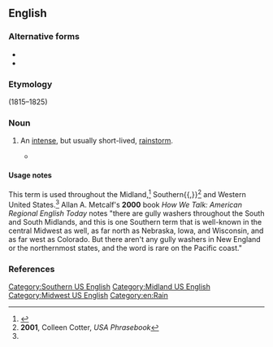 {{also|gully-washer|gully washer}}
==English==

===Alternative forms===
* {{l|en|gully-washer}}
* {{l|en|gully washer}}

===Etymology===
{{compound|en|gully|washer}} (1815–1825)

===Noun===
{{en-noun}}

# {{lb|en|US|informal}} An [[intense]], but usually short-lived, [[rainstorm]].
#* {{quote-book|en|year=2008|author=Jonathan Raban|title=Surveillance|publisher=Vintage|isbn=9781400033652|page=110
|passage=&quot;Then maybe some preacher got a tad too zealous on Sunday&quot; Thinking of his &quot; frog-strangler,&quot; Lucy said, &quot;In Montana, we&#39;d call this a '''gullywasher'''.&quot; &quot; '''Gullywasher'''. I like that.&quot; She could hear him, up there on the island in Thomas  Jefferson&#39;s&nbsp;...}}

====Usage notes====
This term is used throughout the Midland,<ref name="Dict.com">{{R:Dictionary.com}}</ref> Southern{{,}}<ref>'''2001''', Colleen Cotter, ''USA Phrasebook''</ref> and Western United States.<ref name="Dict.com"></ref> Allan A. Metcalf's '''2000''' book ''How We Talk: American Regional English Today'' notes "there are gully washers throughout the South and South Midlands, and this is one Southern term that is well-known in the central Midwest as well, as far north as Nebraska, Iowa, and Wisconsin, and as far west as Colorado. But there aren't any gully washers in New England or the northernmost states, and the word is rare on the Pacific coast."

===References===
<references/>

[[Category:Southern US English]]
[[Category:Midland US English]]
[[Category:Midwest US English]]
[[Category:en:Rain]]